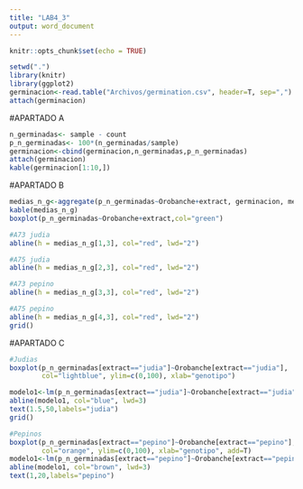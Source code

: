 ```yaml
---
title: "LAB4_3"
output: word_document
---
```


```r
knitr::opts_chunk$set(echo = TRUE)
```

```r
setwd(".")
library(knitr)
library(ggplot2)
germinacion<-read.table("Archivos/germination.csv", header=T, sep=",")
attach(germinacion)
```
#APARTADO A
```r
n_germinadas<- sample - count
p_n_germinadas<- 100*(n_germinadas/sample)
germinacion<-cbind(germinacion,n_germinadas,p_n_germinadas)
attach(germinacion)
kable(germinacion[1:10,])
```

#APARTADO B
```r
medias_n_g<-aggregate(p_n_germinadas~Orobanche+extract, germinacion, mean)
kable(medias_n_g)
boxplot(p_n_germinadas~Orobanche+extract,col="green")

#A73 judia
abline(h = medias_n_g[1,3], col="red", lwd="2")

#A75 judia
abline(h = medias_n_g[2,3], col="red", lwd="2")

#A73 pepino
abline(h = medias_n_g[3,3], col="red", lwd="2")

#A75 pepino
abline(h = medias_n_g[4,3], col="red", lwd="2")
grid()
```
#APARTADO C
```r
#Judias
boxplot(p_n_germinadas[extract=="judia"]~Orobanche[extract=="judia"], 
        col="lightblue", ylim=c(0,100), xlab="genotipo")

modelo1<-lm(p_n_germinadas[extract=="judia"]~Orobanche[extract=="judia"])
abline(modelo1, col="blue", lwd=3)
text(1.5,50,labels="judia")
grid()

#Pepinos
boxplot(p_n_germinadas[extract=="pepino"]~Orobanche[extract=="pepino"], 
        col="orange", ylim=c(0,100), xlab="genotipo", add=T)
modelo1<-lm(p_n_germinadas[extract=="pepino"]~Orobanche[extract=="pepino"])
abline(modelo1, col="brown", lwd=3)
text(1,20,labels="pepino")
```


